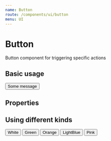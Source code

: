```yaml
---
name: Button
route: /components/ui/button
menu: UI
---
```



# Button

Button component for triggering specific actions

## Basic usage

<Playground>
    <Button>Some message</Button>
</Playground>

## Properties

<Props of={Button} />

## Using different kinds

<Playground>
    <Button colorStyle="White">White</Button>
    <Button colorStyle="Green">Green</Button>
    <Button colorStyle="Orange">Orange</Button>
    <Button colorStyle="LightBlue">LightBlue</Button>
    <Button colorStyle="Pink">Pink</Button>
</Playground>

